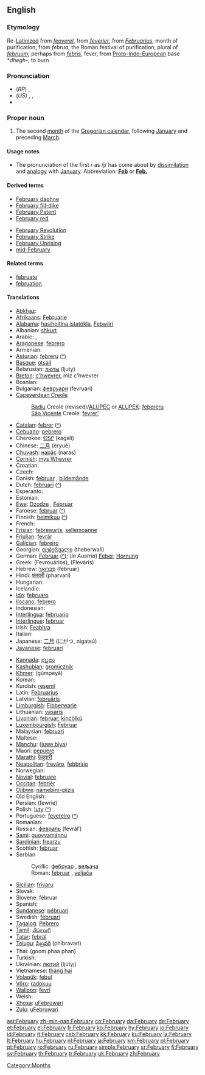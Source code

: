 ==English==

===Etymology===
Re-[[Latinize]]d from {{ME.}} ''[[feoverel]]'', from {{OF.}} ''[[feverier]]'', from {{L.}} ''[[Februarius]]'', month of purification, from ''februa'', the Roman festival of purification, plural of ''[[februum]]''; perhaps from {{L.}} ''[[febris]]'', fever, from [[Proto-Indo-European]] base *''dhegh-'', to burn

===Pronunciation===
*(''RP'') {{IPA|/ˈfɛbrʊəri/ or /ˈfɛbjʊəri/}}, {{SAMPA|/"fEbrU@ri/ or /"fEbjU@ri/}}
*(''US'') {{AHD|fĕbʹro͞o-ĕr'-ē or fĕbʹjo͞o-ĕr'-ē}}, {{IPA|/ˈfɛbruˌɛri/ or /ˈfɛbjuˌɛri/}}, {{SAMPA|/"fEbru%Eri/ or /"fEbju%Eri/}}
*{{audio|en-us-February.ogg|Audio (US)}}

===Proper noun===
{{en-proper noun|Februar|ies|-}}

# The second [[month]] of the [[Gregorian calendar]], following [[January]] and preceding [[March]].

====Usage notes====
*The pronunciation of the first ''r'' as /j/ has come about by [[dissimilation]] and [[analogy]] with [[January]]. Abbreviation: '''[[Feb]]''' or '''[[Feb.]]'''

====Derived terms====
{{top2}}
*[[February daphne]]
*[[February fill-dike]]
*[[February Patent]]
*[[February red]]
{{mid2}}
*[[February Revolution]]
*[[February Strike]]
*[[February Uprising]]
*[[mid-February]]
{{bottom}}

====Related terms====
*[[februate]]
*[[februation]]

====Translations====
{{trans-top|second month of the Gregorian calendar}}
*[[Abkhaz]]: {{RUchar|[[жәабран]]}} {{IPAchar|(žwabran)}}
*[[Afrikaans]]: [[Februarie]]
*[[Alabama]]: [[hasiholtina istatókla]], [[Febwiiri]]
*Albanian: [[shkurt]]
* Arabic: {{t+|ar|فبراير|m|alt=فِبْرَايِر|tr=fibrāyir|sc=ARchar}}, {{t-|ar|شباط|m|alt=شُبَاطٌ|tr=šubāʈ|sc=ARchar}}
*[[Aragonese]]: [[febrero]]
* Armenian: {{t+|hy|փետրվար|xs=Armenian}}
*[[Asturian]]: [[febreru]] {{m}} ([[:ast:febreru|^]])
*[[Basque]]: [[otsail]]
*Belarusian: [[люты]] (ljuty)
*[[Breton]]: [[c'hwevrer]], miz c'hwevrer
* Bosnian: {{t-|bs|februar|m}}
*Bulgarian: [[февруари]] (fevruari) {{m}}
*[[Capeverdean Creole]]
*:[[Badiu]] Creole (revised)/[[ALUPEC]] or [[ALUPEK]]: [[febereru]] {{m}}
*:[[São Vicente]] Creole: [[fevrer']]
*[[Catalan]]: [[febrer]] {{m}} ([[:ca:febrer|^]])
*[[Cebuano]]: [[pebrero]]
*Cherokee: [[ᎧᎦᎵ]] (kagali)
*Chinese: [[二月]] (èryuè)
*[[Chuvash]]: [[нарăс]] (naras)
*[[Cornish]]: [[mys Whevrer]]
* Croatian: {{t-|hr|veljača}}
* Czech: {{t+|cs|únor|m}}
*Danish: [[februar]] {{c}}, [[bildemånde]]
*Dutch: [[februari]] ([[:nl:februari|^]])
* Esperanto: {{t|eo|februaro|xs=Esperanto}}
* Estonian: {{t+|et|veebruar}}
*[[Ewe]]: [[Dzodze]] {{n}}, [[Februar]] {{n}}
*Faroese: [[februar]] ([[:fo:februar|^]])
*Finnish: [[helmikuu]] ([[:fi:helmikuu|^]])
*French: {{t+|fr|février|m}}
*[[Frisian]]: [[febrewaris]], [[sellemoanne]]
*[[Friulian]]: [[fevrâr]]
*[[Galician]]: [[febreiro]] {{m}}
*Georgian: [[თებერვალი]] (theberwali)
*German: [[Februar]] {{m}} ([[:de:Februar|^]]); (''in Austria'') [[Feber]]; [[Hornung]] {{m}}
*Greek: {{t+|el|Φεβρουάριος|m|}} (Fevrouários), {{t|el|Φλεβάρης|m|}} (Fleváris)
*Hebrew: [[פברואר|פֶבְּרוּאָר]] (fébruar)
*Hindi: [[फरवरी]] (pharvarī)
* Hungarian: {{t+|hu|február}}
* Icelandic: {{t+|is|febrúar}}
*[[Ido]]: [[februaro]]
*[[Ilocano]]: [[febrero]]
* Indonesian: {{t-|id|februari|xs=Indonesian}}
*[[Interlingua]]: [[februario]]
*[[Interlingue]]: [[februar]]
*Irish: [[Feabhra]]
* Italian: {{t+|it|febbraio|m}}
*Japanese: [[二月]] (にがつ, nigatsú)
*[[Javanese]]: [[februari]]
{{trans-mid}}
*[[Kannada]]: [[ಫೆಬ್ರವರಿ]]
*[[Kashubian]]: [[gromicznik]]
*[[Khmer]]: {{KMchar|[[កុម្ភៈ]]}} (gŭmpeyă)
*Korean: {{t+|ko|이월|tr=iweol|sc=KOchar}}
*Kurdish: [[reşemî]]
*Latin: [[Februarius]]
*Latvian: [[februāris]]
*[[Limburgish]]: [[Fibberwarie]]
*Lithuanian: [[vasaris]] {{m}}
*[[Livonian]]: [[februar]], [[kīņćõļkū]]
*[[Luxembourgish]]: [[Februar]]
*Malaysian: [[februari]]
* Maltese: {{t|mt|Frar|xs=Maltese}}
*[[Manchu]]: ([[juwe biya]])
*Maori: [[pepuere]]
*[[Marathi]]: [[फेब्रुवारी]]
*[[Neapolitan]]: [[frevàro]], [[febbràio]]
* Norwegian: {{t+|no|februar}}
*[[Novial]]: [[februare]]
*[[Occitan]]: [[febrièr]] {{m}}
*[[Ojibwe]]: [[namebini-giizis]]
* Old English: {{t-|ang|solmonaþ|m|xs=Old English}}
*Persian: {{FAchar|[[فوریه]]}} (fewrie)
*Polish: [[luty]] {{m}} ([[:pl:luty|^]])
*Portuguese: [[fevereiro]] {{m}} ([[:pt:fevereiro|^]])
* Romanian: {{t+|ro|februarie|m}}
*Russian: [[февраль]] (fevrál’) {{m}}
*[[Sami]]: [[guovvamánnu]]
*[[Sardinian]]: [[frearzu]] {{m}}
*Scottish: [[februar]]
*Serbian
*:Cyrillic: [[фебруар#Serbian|фебруар]] {{m}}, [[вељача]] {{f}}
*:Roman: [[februar#Serbian|februar]] {{m}}, [[veljača]] {{f}}
*[[Sicilian]]: [[frivaru]] {{m}}
* Slovak: {{t+|sk|február|m}}
*Slovene: fébruar {{m}}
*Spanish: {{t+|es|febrero|m}}
*[[Sundanese]]: [[pébruari]]
*Swedish: [[februari]]
*[[Tagalog]]: [[Pebrero]]
*[[Tamil]]: [[பிப்ரவரி]]
*[[Tatar]]: [[febräl]]
*[[Telugu]]: [[ఫిబ్రవరి]] (phibravari)
*Thai: {{THchar|[[กุมภาพันธ์]]}} (goom phaa phan)
* Turkish: {{t+|tr|şubat}}
*Ukrainian: [[лютий]] (ljútyj)
*Vietnamese: [[tháng hai]]
*[[Volapük]]: [[febul]]
*[[Võro]]: [[radokuu]]
*[[Walloon]]: [[fevrî]]
* Welsh: {{t-|cy|Chwefror|xs=Welsh}}
*[[Xhosa]]: [[uFebruwari]]
*[[Zulu]]: [[uFebruwari]]
{{trans-bottom}}

[[Category:Months]]

[[ast:February]]
[[zh-min-nan:February]]
[[co:February]]
[[da:February]]
[[de:February]]
[[et:February]]
[[el:February]]
[[fr:February]]
[[ko:February]]
[[hy:February]]
[[io:February]]
[[id:February]]
[[it:February]]
[[csb:February]]
[[kk:February]]
[[ku:February]]
[[la:February]]
[[lt:February]]
[[hu:February]]
[[nl:February]]
[[ja:February]]
[[km:February]]
[[pl:February]]
[[pt:February]]
[[ro:February]]
[[ru:February]]
[[simple:February]]
[[sr:February]]
[[fi:February]]
[[sv:February]]
[[th:February]]
[[tr:February]]
[[uk:February]]
[[zh:February]]
